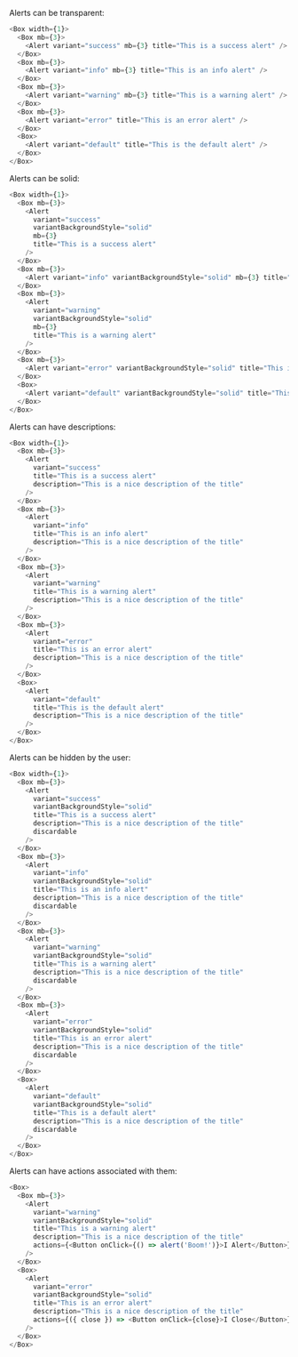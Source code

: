 Alerts can be transparent:

```typescript jsx
<Box width={1}>
  <Box mb={3}>
    <Alert variant="success" mb={3} title="This is a success alert" />
  </Box>
  <Box mb={3}>
    <Alert variant="info" mb={3} title="This is an info alert" />
  </Box>
  <Box mb={3}>
    <Alert variant="warning" mb={3} title="This is a warning alert" />
  </Box>
  <Box mb={3}>
    <Alert variant="error" title="This is an error alert" />
  </Box>
  <Box>
    <Alert variant="default" title="This is the default alert" />
  </Box>
</Box>
```

Alerts can be solid:

```typescript jsx
<Box width={1}>
  <Box mb={3}>
    <Alert
      variant="success"
      variantBackgroundStyle="solid"
      mb={3}
      title="This is a success alert"
    />
  </Box>
  <Box mb={3}>
    <Alert variant="info" variantBackgroundStyle="solid" mb={3} title="This is an info alert" />
  </Box>
  <Box mb={3}>
    <Alert
      variant="warning"
      variantBackgroundStyle="solid"
      mb={3}
      title="This is a warning alert"
    />
  </Box>
  <Box mb={3}>
    <Alert variant="error" variantBackgroundStyle="solid" title="This is an error alert" />
  </Box>
  <Box>
    <Alert variant="default" variantBackgroundStyle="solid" title="This is the default alert" />
  </Box>
</Box>
```

Alerts can have descriptions:

```typescript jsx
<Box width={1}>
  <Box mb={3}>
    <Alert
      variant="success"
      title="This is a success alert"
      description="This is a nice description of the title"
    />
  </Box>
  <Box mb={3}>
    <Alert
      variant="info"
      title="This is an info alert"
      description="This is a nice description of the title"
    />
  </Box>
  <Box mb={3}>
    <Alert
      variant="warning"
      title="This is a warning alert"
      description="This is a nice description of the title"
    />
  </Box>
  <Box mb={3}>
    <Alert
      variant="error"
      title="This is an error alert"
      description="This is a nice description of the title"
    />
  </Box>
  <Box>
    <Alert
      variant="default"
      title="This is the default alert"
      description="This is a nice description of the title"
    />
  </Box>
</Box>
```

Alerts can be hidden by the user:

```typescript jsx
<Box width={1}>
  <Box mb={3}>
    <Alert
      variant="success"
      variantBackgroundStyle="solid"
      title="This is a success alert"
      description="This is a nice description of the title"
      discardable
    />
  </Box>
  <Box mb={3}>
    <Alert
      variant="info"
      variantBackgroundStyle="solid"
      title="This is an info alert"
      description="This is a nice description of the title"
      discardable
    />
  </Box>
  <Box mb={3}>
    <Alert
      variant="warning"
      variantBackgroundStyle="solid"
      title="This is a warning alert"
      description="This is a nice description of the title"
      discardable
    />
  </Box>
  <Box mb={3}>
    <Alert
      variant="error"
      variantBackgroundStyle="solid"
      title="This is an error alert"
      description="This is a nice description of the title"
      discardable
    />
  </Box>
  <Box>
    <Alert
      variant="default"
      variantBackgroundStyle="solid"
      title="This is a default alert"
      description="This is a nice description of the title"
      discardable
    />
  </Box>
</Box>
```

Alerts can have actions associated with them:

```typescript jsx
<Box>
  <Box mb={3}>
    <Alert
      variant="warning"
      variantBackgroundStyle="solid"
      title="This is a warning alert"
      description="This is a nice description of the title"
      actions={<Button onClick={() => alert('Boom!')}>I Alert</Button>}
    />
  </Box>
  <Box>
    <Alert
      variant="error"
      variantBackgroundStyle="solid"
      title="This is an error alert"
      description="This is a nice description of the title"
      actions={({ close }) => <Button onClick={close}>I Close</Button>}
    />
  </Box>
</Box>
```
